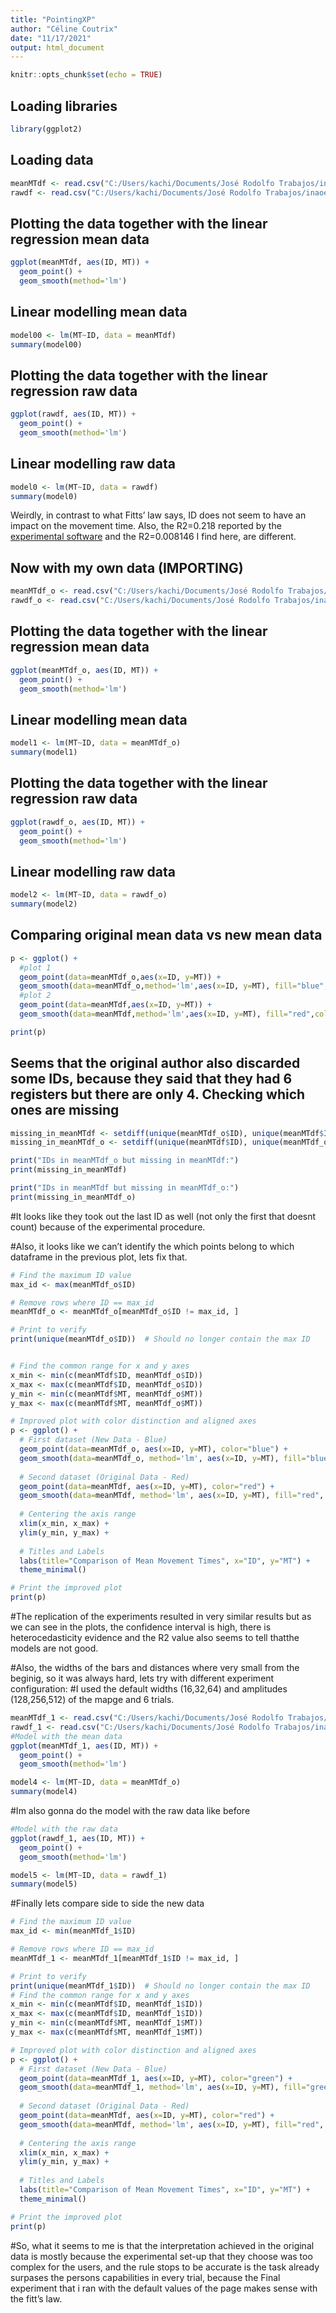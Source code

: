 ---
title: "PointingXP"
author: "Céline Coutrix"
date: "11/17/2021"
output: html_document
---

```{r setup, include=FALSE}
knitr::opts_chunk$set(echo = TRUE)
```

## Loading libraries

```{r loading ggplot2}
library(ggplot2)
```

## Loading data

```{r loading csv data into a dataframe}
meanMTdf <- read.csv("C:/Users/kachi/Documents/José Rodolfo Trabajos/inaoe/UGA/Recherche Metodology/P Fits Law/data/20211117_1527_MeanMT.csv", header=T)
rawdf <- read.csv("C:/Users/kachi/Documents/José Rodolfo Trabajos/inaoe/UGA/Recherche Metodology/P Fits Law/data/20211117_1527_RawData.csv", header=T)
```

## Plotting the data together with the linear regression mean data

```{r Plotting the raw data together with the linear regression}
ggplot(meanMTdf, aes(ID, MT)) +
  geom_point() +
  geom_smooth(method='lm')
```
## Linear modelling mean data
```{r}
model00 <- lm(MT~ID, data = meanMTdf)
summary(model00)
```
## Plotting the data together with the linear regression raw data
```{r Plotting the raw data together with the linear regression}
ggplot(rawdf, aes(ID, MT)) +
  geom_point() +
  geom_smooth(method='lm')
```
## Linear modelling raw data

```{r linear modeling}
model0 <- lm(MT~ID, data = rawdf)
summary(model0)
```

Weirdly, in contrast to what Fitts' law says, ID does not seem to have an impact on the movement time. 
Also, the R2=0.218 reported by the [experimental software](http://ergo.human.cornell.edu/FittsLaw/FittsLaw.html) and the R2=0.008146 I find here, are different.

##  Now with my own data (IMPORTING)
```{r}
meanMTdf_o <- read.csv("C:/Users/kachi/Documents/José Rodolfo Trabajos/inaoe/UGA/Recherche Metodology/P Fits Law/data2/20211117_1527_MeanMT.csv", header=T)
rawdf_o <- read.csv("C:/Users/kachi/Documents/José Rodolfo Trabajos/inaoe/UGA/Recherche Metodology/P Fits Law/data2/20211117_1527_RawData.csv", header=T)
```

## Plotting the data together with the linear regression mean data

```{r Plotting the raw data together with the linear regression}
ggplot(meanMTdf_o, aes(ID, MT)) +
  geom_point() +
  geom_smooth(method='lm')
```
## Linear modelling mean data
```{r}
model1 <- lm(MT~ID, data = meanMTdf_o)
summary(model1)
```
## Plotting the data together with the linear regression raw data
```{r Plotting the raw data together with the linear regression}
ggplot(rawdf_o, aes(ID, MT)) +
  geom_point() +
  geom_smooth(method='lm')
```
## Linear modelling raw data

```{r linear modeling}
model2 <- lm(MT~ID, data = rawdf_o)
summary(model2)
```

## Comparing original mean data vs new mean data
```{r}
p <- ggplot() + 
  #plot 1
  geom_point(data=meanMTdf_o,aes(x=ID, y=MT)) +
  geom_smooth(data=meanMTdf_o,method='lm',aes(x=ID, y=MT), fill="blue",colour="darkblue", linewidth=1) +
  #plot 2
  geom_point(data=meanMTdf,aes(x=ID, y=MT)) +
  geom_smooth(data=meanMTdf,method='lm',aes(x=ID, y=MT), fill="red",colour="red", linewidth=1)

print(p)
```


## Seems that the original author also discarded some IDs, because they said that they had 6 registers but there are only 4. Checking which ones are missing
```{r}
missing_in_meanMTdf <- setdiff(unique(meanMTdf_o$ID), unique(meanMTdf$ID))
missing_in_meanMTdf_o <- setdiff(unique(meanMTdf$ID), unique(meanMTdf_o$ID))

print("IDs in meanMTdf_o but missing in meanMTdf:")
print(missing_in_meanMTdf)

print("IDs in meanMTdf but missing in meanMTdf_o:")
print(missing_in_meanMTdf_o)

```
#It looks like they took out the last ID as well (not only the first that doesnt count) because of the experimental procedure. 

#Also, it looks like we can't identify the which points belong to which dataframe in the previous plot, lets fix that.


```{r}
# Find the maximum ID value
max_id <- max(meanMTdf_o$ID)

# Remove rows where ID == max_id
meanMTdf_o <- meanMTdf_o[meanMTdf_o$ID != max_id, ]

# Print to verify
print(unique(meanMTdf_o$ID))  # Should no longer contain the max ID


# Find the common range for x and y axes
x_min <- min(c(meanMTdf$ID, meanMTdf_o$ID))
x_max <- max(c(meanMTdf$ID, meanMTdf_o$ID))
y_min <- min(c(meanMTdf$MT, meanMTdf_o$MT))
y_max <- max(c(meanMTdf$MT, meanMTdf_o$MT))

# Improved plot with color distinction and aligned axes
p <- ggplot() + 
  # First dataset (New Data - Blue)
  geom_point(data=meanMTdf_o, aes(x=ID, y=MT), color="blue") +
  geom_smooth(data=meanMTdf_o, method='lm', aes(x=ID, y=MT), fill="blue", colour="darkblue", linewidth=1) +
  
  # Second dataset (Original Data - Red)
  geom_point(data=meanMTdf, aes(x=ID, y=MT), color="red") +
  geom_smooth(data=meanMTdf, method='lm', aes(x=ID, y=MT), fill="red", colour="red", linewidth=1) +
  
  # Centering the axis range
  xlim(x_min, x_max) +
  ylim(y_min, y_max) +
  
  # Titles and Labels
  labs(title="Comparison of Mean Movement Times", x="ID", y="MT") +
  theme_minimal()

# Print the improved plot
print(p)
```
#The replication of the experiments resulted in very similar results but as we can see in the plots, the confidence interval is high, there is heterocedasticity evidence and the R2 value also seems to tell thatthe models are not good. 

#Also, the widths of the bars and distances where very small from the beginig, so it was always hard, lets try with different experiment configuration: 
#I used the default widths (16,32,64) and amplitudes (128,256,512) of the mapge and 6 trials.
```{r}
meanMTdf_1 <- read.csv("C:/Users/kachi/Documents/José Rodolfo Trabajos/inaoe/UGA/Recherche Metodology/P Fits Law/data3/20211117_1527_MeanMT.csv", header=T)
rawdf_1 <- read.csv("C:/Users/kachi/Documents/José Rodolfo Trabajos/inaoe/UGA/Recherche Metodology/P Fits Law/data3/20211117_1527_RawData.csv", header=T)
#Model with the mean data
ggplot(meanMTdf_1, aes(ID, MT)) +
  geom_point() +
  geom_smooth(method='lm')
```
```{r}
model4 <- lm(MT~ID, data = meanMTdf_o)
summary(model4)
```
#Im also gonna do the model with the raw data like before
```{r}
#Model with the raw data
ggplot(rawdf_1, aes(ID, MT)) +
  geom_point() +
  geom_smooth(method='lm')
```
```{r}
model5 <- lm(MT~ID, data = rawdf_1)
summary(model5)
```

#Finally lets compare side to side the new data 
```{r}


# Find the maximum ID value
max_id <- min(meanMTdf_1$ID)

# Remove rows where ID == max_id
meanMTdf_1 <- meanMTdf_1[meanMTdf_1$ID != max_id, ]

# Print to verify
print(unique(meanMTdf_1$ID))  # Should no longer contain the max ID
# Find the common range for x and y axes
x_min <- min(c(meanMTdf$ID, meanMTdf_1$ID))
x_max <- max(c(meanMTdf$ID, meanMTdf_1$ID))
y_min <- min(c(meanMTdf$MT, meanMTdf_1$MT))
y_max <- max(c(meanMTdf$MT, meanMTdf_1$MT))

# Improved plot with color distinction and aligned axes
p <- ggplot() + 
  # First dataset (New Data - Blue)
  geom_point(data=meanMTdf_1, aes(x=ID, y=MT), color="green") +
  geom_smooth(data=meanMTdf_1, method='lm', aes(x=ID, y=MT), fill="green", colour="darkgreen", linewidth=1) +
  
  # Second dataset (Original Data - Red)
  geom_point(data=meanMTdf, aes(x=ID, y=MT), color="red") +
  geom_smooth(data=meanMTdf, method='lm', aes(x=ID, y=MT), fill="red", colour="red", linewidth=1) +
  
  # Centering the axis range
  xlim(x_min, x_max) +
  ylim(y_min, y_max) +
  
  # Titles and Labels
  labs(title="Comparison of Mean Movement Times", x="ID", y="MT") +
  theme_minimal()

# Print the improved plot
print(p)
```
#So, what it seems to me is that the interpretation achieved in the original data is mostly because the experimental set-up that they choose was too complex for the users, and the rule stops to be accurate is the task already surpases the persons capabilities in every trial, because the Final experiment that i ran with the default values of the page makes sense with the fitt's law.
